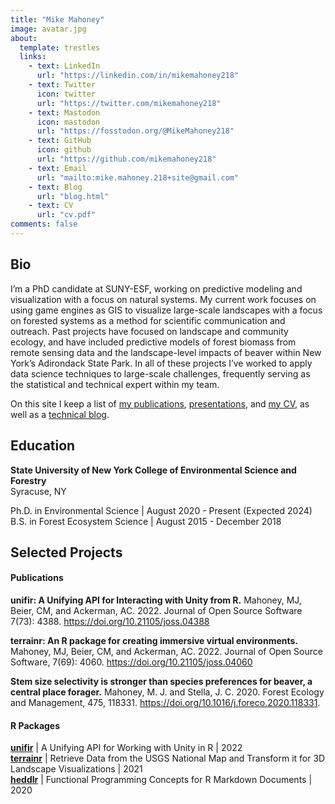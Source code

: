 ```yaml
---
title: "Mike Mahoney"
image: avatar.jpg
about:
  template: trestles
  links:
    - text: LinkedIn
      url: "https://linkedin.com/in/mikemahoney218"
    - text: Twitter
      icon: twitter
      url: "https://twitter.com/mikemahoney218"
    - text: Mastodon
      icon: mastodon
      url: "https://fosstodon.org/@MikeMahoney218"
    - text: GitHub
      icon: github
      url: "https://github.com/mikemahoney218"
    - text: Email
      url: "mailto:mike.mahoney.218+site@gmail.com"
    - text: Blog
      url: "blog.html"
    - text: CV
      url: "cv.pdf"
comments: false
---
```

::: {.column-page}

## Bio

I’m a PhD candidate at SUNY-ESF, working on predictive modeling and 
visualization with a focus on natural systems. 
My current work focuses on using game engines as GIS to visualize large-scale 
landscapes with a focus on forested systems as a method for scientific 
communication and outreach. 
Past projects have focused on landscape and community ecology, and have included 
predictive models of forest biomass from remote sensing data
and the landscape-level impacts of beaver within New York's Adirondack State Park.
In all of these projects I've worked to apply data science techniques 
to large-scale challenges, frequently serving as the statistical and technical 
expert within my team.

On this site I keep a list of [my publications](papers), [presentations](talks), 
and [my CV](cv.pdf), as well as a [technical blog](blog.html).

<p></p>

## Education

**State University of New York College of Environmental Science and Forestry**  
Syracuse, NY

Ph.D. in Environmental Science | August 2020 - Present (Expected 2024)  
B.S. in Forest Ecosystem Science | August 2015 - December 2018

<p></p>

## Selected Projects

#### Publications

**unifir: A Unifying API for Interacting with Unity from R.** Mahoney, MJ, Beier, CM, and Ackerman, AC. 2022. Journal of Open Source Software 7(73): 4388. [https://doi.org/10.21105/joss.04388](https://doi.org/10.21105/joss.04388)

**terrainr: An R package for creating immersive virtual environments.** Mahoney, MJ, Beier, CM, and Ackerman, AC. 2022. Journal of Open Source Software, 7(69): 4060. [https://doi.org/10.21105/joss.04060](https://doi.org/10.21105/joss.04060)

**Stem size selectivity is stronger than species preferences for beaver, a central place forager.**  Mahoney, M. J. and Stella, J. C. 2020. Forest Ecology and Management, 475, 118331. [https://doi.org/10.1016/j.foreco.2020.118331](https://doi.org/10.1016/j.foreco.2020.118331).

#### R Packages

**[unifir](https://github.com/mikemahoney218/unifir)** | A Unifying API for Working with Unity in R | 2022  
**[terrainr](https://github.com/ropensci/terrainr)** | Retrieve Data from the USGS National Map and Transform it for 3D Landscape Visualizations | 2021  
**[heddlr](https://github.com/mikemahoney218/heddlr)** | Functional Programming Concepts for R Markdown Documents | 2020

:::

<link rel="me" href="https://fosstodon.org/@MikeMahoney218">
